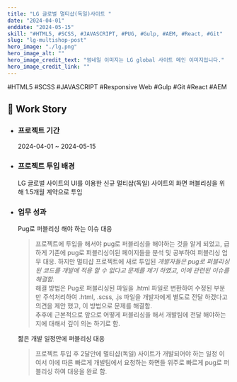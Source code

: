 ```yaml
---
title: "LG 글로벌 멀티샵(독일)사이트 "
date: "2024-04-01"
enddate: "2024-05-15"
skill: "#HTML5, #SCSS, #JAVASCRIPT, #PUG, #Gulp, #AEM, #React, #Git"
slug: "lg-multishop-post"
hero_image: "./lg.png"
hero_image_alt: ""
hero_image_credit_text: "썸네일 이미지는 LG global 사이트 메인 이미지입니다."
hero_image_credit_link: ""
---
```


<div className="badge-wrap">
  <span className="badge badge-html">#HTML5</span>
  <span className="badge badge-css">#SCSS</span>
  <span className="badge badge-javscript">#JAVASCRIPT</span>
  <span className="badge badge-rwd">#Responsive Web</span>
  <span className="badge badge-build">#Gulp</span>
  <span className="badge badge-git">#Git</span>
  <span className="badge badge-react">#React</span>
  <span className="badge badge-cms">#AEM</span>
</div>

## 🎤 Work Story

- ### 프로젝트 기간

  2024-04-01 ~ 2024-05-15

- ### 프로젝트 투입 배경

  LG 글로벌 사이트의 UI를 이용한 신규 멀티샵(독일) 사이트의 화면 퍼블리싱을 위해 1.5개월 계약으로 투입

- ### 업무 성과

  Pug로 퍼블리싱 해야 하는 이슈 대응

  > 프로젝트에 투입을 해서야 pug로 퍼블리싱을 해야하는 것을 알게 되었고, 급하게 기존에 pug로 퍼블리싱이된 페이지들을 분석 및 공부하여 퍼블리싱 업무 대응.
  > 하지만 멀티샵 프로젝트에 새로 투입된 <em>개발자들은 pug로 퍼블리싱된 코드를 개발에 적용 할 수 없다고 문제를 제기 하였고, 이에 관련된 이슈를 해결함.</em> <br/>
  > 해결 방법은 Pug로 퍼블리싱된 파일을 .html 파일로 변환하여 수정된 부분만 주석처리하여 .html, .scss, .js 파일을 개발자에게 별도로 전달 하겠다고 의견을 제안 했고, 이 방법으로 문제를 해결함. <br/>
  > 추후에 근본적으로 앞으로 어떻게 퍼블리싱을 해서 개발팀에 전달 해야하는지에 대해서 깊이 의논 하기로 함.

  짧은 개발 일정안에 퍼블리싱 대응

  > 프로젝트 투입 후 2달안에 멀티샵(독일) 사이트가 개발되어야 하는 일정 이여서 이에 따른 빠르게 개발팀에서 요청하는 화면들 위주로 빠르게 pug로 퍼블리싱 하여 대응을 완료 함.
